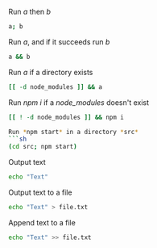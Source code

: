 
Run *a* then *b*
```sh
a; b
```

Run *a*, and if it succeeds run *b*
```sh
a && b
```

Run *a* if a directory exists
```sh
[[ -d node_modules ]] && a
```

Run *npm i* if a *node_modules* doesn't exist
```sh
[[ ! -d node_modules ]] && npm i

Run *npm start* in a directory *src*
```sh
(cd src; npm start)
```

Output text
```sh
echo "Text"
```

Output text to a file
```sh
echo "Text" > file.txt
```

Append text to a file
```sh
echo "Text" >> file.txt
```

